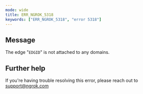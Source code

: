 ```yaml
---
mode: wide
title: ERR_NGROK_5318
keywords: ["ERR_NGROK_5318", "error 5318"]
---
```


## Message

The edge "`EDGID`" is not attached to any domains.

## Further help

If you're having trouble resolving this error, please reach out to [support@ngrok.com](mailto:support@ngrok.com?subject=Help%20with%20ERR_NGROK_5318)
